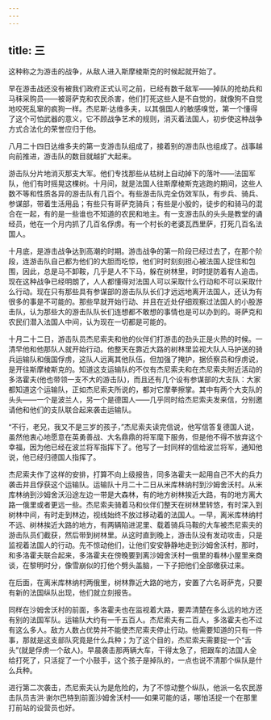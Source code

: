 ```yaml
---
---
---
```

title: 三
---




这种称之为游击的战争，从敌人进入斯摩棱斯克的时候起就开始了。

早在游击战还没有被我们政府正式认可之前，已经有数千敌军——掉队的抢劫兵和马秣采购员——被哥萨克和农民杀害，他们打死这些人是不自觉的，就像狗不自觉地咬死乱窜的疯狗一样。杰尼斯·达维多夫，以其俄国人的敏感嗅觉，第一个懂得了这个可怕武器的意义，它不顾战争艺术的规则，消灭着法国人，初步使这种战争方式合法化的荣誉应归于他。

八月二十四日达维多夫的第一支游击队组成了，接着别的游击队也组成了。战事越向前推进，游击队的数目就越扩大起来。

游击队分片地消灭那支大军。他们专找那些从枯树上自动掉下的落叶——法国军队，他们有时摇晃这棵树。十月间，就是法国人往斯摩棱斯克逃跑的期间，这些人数不等和性质各异的游击队有几百个。有些游击队完全仿效军队，有步兵、骑兵、参谋部，带着生活用品；有些只有哥萨克骑兵；有些是小股的，徒步的和骑马的混合在一起，有的是一些谁也不知道的农民和地主。有一支游击队的头头是教堂的诵经员，他在一个月内抓了几百名俘虏。有一个村长的老婆瓦西里萨，打死几百名法国人。

十月底，是游击战争达到高潮的时期。游击战争的第一阶段已经过去了，在那个阶段，连游击队自己都为他们的大胆而吃惊，他们时时刻刻担心被法国人捉住和包围，因此，总是马不卸鞍，几乎是人不下马，躲在树林里，时时提防着有人追击。现在这种战争已经明朗了，人人都懂得对法国人可以采取什么行动和不可以采取什么行动。现在只有那些具有参谋部的游击队队长们才远远地离开法国人，还认为有很多的事是不可能的。那些早就开始行动、并且在近处仔细观察过法国人的小股游击队，认为那些大的游击队队长们连想都不敢想的事情也是可以办到的。哥萨克和农民们潜入法国人中间，认为现在一切都是可能的。

十月二十二日，游击队员杰尼索夫和他的伙伴们打游击的劲头正是火热的时候。一清早他和他那队人就开始行动。他整天在靠近大路的树林里监视大队人马护送的骑兵运输队和俄国俘虏，这队人远离其他队伍，但加强了掩护，据侦察员和俘虏说，是开往斯摩棱斯克的。知道这支运输队的不仅有杰尼索夫和在杰尼索夫附近活动的多洛霍夫(他也带领一支不大的游击队)，而且还有几个设有参谋部的大支队：大家都知道这个运输队，正如杰尼索夫所说的，都对它摩拳擦掌。其中有两个大支队的头头——一个是波兰人，另一个是德国人——几乎同时给杰尼索夫发来信，分别邀请他和他们的支队联合起来袭击运输队。

“不行，老兄，我又不是三岁的孩子，”杰尼索夫读完信说，他写信答复德国人说，虽然他衷心地愿意在英勇善战、大名鼎鼎的将军麾下服务，但是他不得不放弃这个幸福，因为他已经在波兰将军指挥下了。他写了一封同样的信给波兰将军，通知他说，他已经归德国人指挥了。

杰尼索夫作了这样的安排，打算不向上级报告，同多洛霍夫一起用自己不大的兵力袭击并且俘获这个运输队。运输队十月二十二日从米库林纳村到沙姆舍沃村。从米库林纳到沙姆舍沃沿途左边一带是大森林，有的地方树林挨近大路，有的地方离大路一俄里或者更远一些。杰尼索夫骑着马和伙伴们整天在树林里转悠，有时深入到树林中间，有时走到林边，视线始终不放过移动着的法国人。一早，离米库林纳村不远、树林挨近大路的地方，有两辆陷进泥里、载着骑兵马鞍的大车被杰尼索夫的游击队员们截获，然后带到树林里。从这时直到晚上，游击队没有发动攻击，只是监视着法国人的行动。先不惊动他们，让他们安安静静地走到沙姆舍沃村，那时，和多洛霍夫联合起来，多洛霍夫在傍晚要到离沙姆舍沃村一俄里的看林小屋里来商谈，在黎明时分，像雪崩似的打他个劈头盖脑，一下子把他们全部缴获过来。

在后面，在离米库林纳村两俄里，树林靠近大路的地方，安置了六名哥萨克，只要有新的法国纵队出现，他们就立刻报告。

同样在沙姆舍沃村的前面，多洛霍夫也在监视着大路，要弄清楚在多么远的地方还有别的法国军队。运输队大约有一千五百人。杰尼索夫有二百人，多洛霍夫也不过有这么多人。敌方人数占优势并不能使杰尼索夫停止行动。他需要知道的只有一件事，那就是这支部队究竟是什么兵种；为了这个目的，杰尼索夫需要捉一个“舌头”(就是俘虏一个敌人)。早晨袭击那两辆大车，干得太急了，把跟车的法国人全给打死了，只活捉了一个小鼓手，这个孩子是掉队的，一点也说不清那个纵队是什么兵种。

进行第二次袭击，杰尼索夫认为是危险的，为了不惊动整个纵队，他派一名农民游击队员吉洪·谢尔巴特到前面沙姆舍沃村——如果可能的话，哪怕活捉一个在那里打前站的设营员也好。